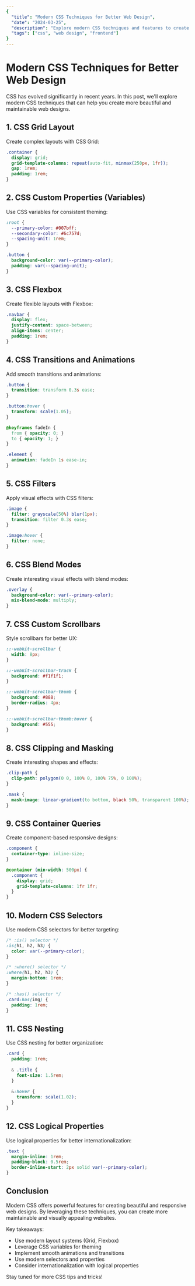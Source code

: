 ```yaml
---
{
  "title": "Modern CSS Techniques for Better Web Design",
  "date": "2024-03-25",
  "description": "Explore modern CSS techniques and features to create beautiful and responsive web designs.",
  "tags": ["css", "web design", "frontend"]
}
---
```


# Modern CSS Techniques for Better Web Design

CSS has evolved significantly in recent years. In this post, we'll explore modern CSS techniques that can help you create more beautiful and maintainable web designs.

## 1. CSS Grid Layout

Create complex layouts with CSS Grid:

```css
.container {
  display: grid;
  grid-template-columns: repeat(auto-fit, minmax(250px, 1fr));
  gap: 1rem;
  padding: 1rem;
}
```

## 2. CSS Custom Properties (Variables)

Use CSS variables for consistent theming:

```css
:root {
  --primary-color: #007bff;
  --secondary-color: #6c757d;
  --spacing-unit: 1rem;
}

.button {
  background-color: var(--primary-color);
  padding: var(--spacing-unit);
}
```

## 3. CSS Flexbox

Create flexible layouts with Flexbox:

```css
.navbar {
  display: flex;
  justify-content: space-between;
  align-items: center;
  padding: 1rem;
}
```

## 4. CSS Transitions and Animations

Add smooth transitions and animations:

```css
.button {
  transition: transform 0.3s ease;
}

.button:hover {
  transform: scale(1.05);
}

@keyframes fadeIn {
  from { opacity: 0; }
  to { opacity: 1; }
}

.element {
  animation: fadeIn 1s ease-in;
}
```

## 5. CSS Filters

Apply visual effects with CSS filters:

```css
.image {
  filter: grayscale(50%) blur(1px);
  transition: filter 0.3s ease;
}

.image:hover {
  filter: none;
}
```

## 6. CSS Blend Modes

Create interesting visual effects with blend modes:

```css
.overlay {
  background-color: var(--primary-color);
  mix-blend-mode: multiply;
}
```

## 7. CSS Custom Scrollbars

Style scrollbars for better UX:

```css
::-webkit-scrollbar {
  width: 8px;
}

::-webkit-scrollbar-track {
  background: #f1f1f1;
}

::-webkit-scrollbar-thumb {
  background: #888;
  border-radius: 4px;
}

::-webkit-scrollbar-thumb:hover {
  background: #555;
}
```

## 8. CSS Clipping and Masking

Create interesting shapes and effects:

```css
.clip-path {
  clip-path: polygon(0 0, 100% 0, 100% 75%, 0 100%);
}

.mask {
  mask-image: linear-gradient(to bottom, black 50%, transparent 100%);
}
```

## 9. CSS Container Queries

Create component-based responsive designs:

```css
.component {
  container-type: inline-size;
}

@container (min-width: 500px) {
  .component {
    display: grid;
    grid-template-columns: 1fr 1fr;
  }
}
```

## 10. Modern CSS Selectors

Use modern CSS selectors for better targeting:

```css
/* :is() selector */
:is(h1, h2, h3) {
  color: var(--primary-color);
}

/* :where() selector */
:where(h1, h2, h3) {
  margin-bottom: 1rem;
}

/* :has() selector */
.card:has(img) {
  padding: 1rem;
}
```

## 11. CSS Nesting

Use CSS nesting for better organization:

```css
.card {
  padding: 1rem;
  
  & .title {
    font-size: 1.5rem;
  }
  
  &:hover {
    transform: scale(1.02);
  }
}
```

## 12. CSS Logical Properties

Use logical properties for better internationalization:

```css
.text {
  margin-inline: 1rem;
  padding-block: 0.5rem;
  border-inline-start: 2px solid var(--primary-color);
}
```

## Conclusion

Modern CSS offers powerful features for creating beautiful and responsive web designs. By leveraging these techniques, you can create more maintainable and visually appealing websites.

Key takeaways:
- Use modern layout systems (Grid, Flexbox)
- Leverage CSS variables for theming
- Implement smooth animations and transitions
- Use modern selectors and properties
- Consider internationalization with logical properties

Stay tuned for more CSS tips and tricks! 